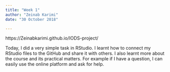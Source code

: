 ---
title: "Week 1"
author: "Zeinab Karimi"
date: "30 October 2018"

---

https://Zeinabkarimi.github.io/IODS-project/

Today, I did a very simple task in RStudio. I learnt how to connect my RStudio files to the GitHub and share it with others. I also learnt more about the course and its practical matters. For example if I have a question, I can easily use the online platform and ask for help.
